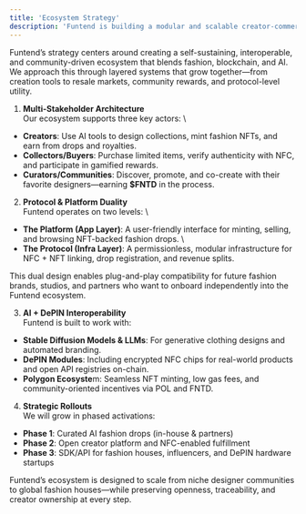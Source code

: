 ```yaml
---
title: 'Ecosystem Strategy'
description: 'Funtend is building a modular and scalable creator-commerce ecosystem'
---
```


Funtend’s strategy centers around creating a self-sustaining, interoperable, and community-driven ecosystem that blends fashion, blockchain, and AI. We approach this through layered systems that grow together—from creation tools to resale markets, community rewards, and protocol-level utility.

1. **Multi-Stakeholder Architecture** \
  Our ecosystem supports three key actors: \
  - **Creators**: Use AI tools to design collections, mint fashion NFTs, and earn from drops and royalties.
  - **Collectors/Buyers**: Purchase limited items, verify authenticity with NFC, and participate in gamified rewards.
  - **Curators/Communities**: Discover, promote, and co-create with their favorite designers—earning **$FNTD** in the process.

2. **Protocol & Platform Duality** \
  Funtend operates on two levels: \
  - **The Platform (App Layer)**: A user-friendly interface for minting, selling, and browsing NFT-backed fashion drops. \
  - **The Protocol (Infra Layer)**: A permissionless, modular infrastructure for NFC + NFT linking, drop registration, and revenue splits.

  This dual design enables plug-and-play compatibility for future fashion brands, studios, and partners who want to onboard independently into the Funtend ecosystem.

3. **AI + DePIN Interoperability** \
  Funtend is built to work with:
  - **Stable Diffusion Models & LLMs**: For generative clothing designs and automated branding.
  - **DePIN Modules**: Including encrypted NFC chips for real-world products and open API registries on-chain.
  - **Polygon Ecosyste**m: Seamless NFT minting, low gas fees, and community-oriented incentives via POL and FNTD.

4. **Strategic Rollouts** \
  We will grow in phased activations:
  - **Phase 1**: Curated AI fashion drops (in-house & partners)
  - **Phase 2**: Open creator platform and NFC-enabled fulfillment
  - **Phase 3**: SDK/API for fashion houses, influencers, and DePIN hardware startups

Funtend’s ecosystem is designed to scale from niche designer communities to global fashion houses—while preserving openness, traceability, and creator ownership at every step.
